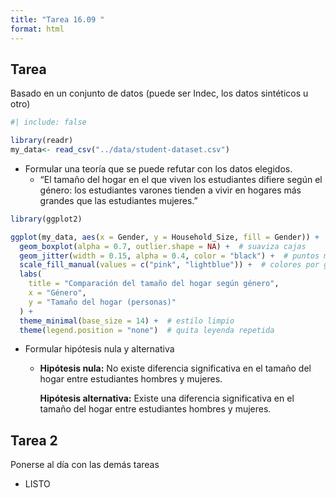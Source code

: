 ```yaml
---
title: "Tarea 16.09 "
format: html
---
```


## Tarea

Basado en un conjunto de datos (puede ser Indec, los datos sintéticos u otro)

```r
#| include: false

library(readr)
my_data<- read_csv("../data/student-dataset.csv")
```

-   Formular una teoría que se puede refutar con los datos elegidos.
    -   “El tamaño del hogar en el que viven los estudiantes difiere según el género: los estudiantes varones tienden a vivir en hogares más grandes que las estudiantes mujeres.”

```r
library(ggplot2)

ggplot(my_data, aes(x = Gender, y = Household_Size, fill = Gender)) +
  geom_boxplot(alpha = 0.7, outlier.shape = NA) +  # suaviza cajas
  geom_jitter(width = 0.15, alpha = 0.4, color = "black") +  # puntos más claros
  scale_fill_manual(values = c("pink", "lightblue")) +  # colores por género
  labs(
    title = "Comparación del tamaño del hogar según género",
    x = "Género",
    y = "Tamaño del hogar (personas)"
  ) +
  theme_minimal(base_size = 14) +  # estilo limpio
  theme(legend.position = "none")  # quita leyenda repetida
```

-   Formular hipótesis nula y alternativa
    -   **Hipótesis nula:** No existe diferencia significativa en el tamaño del hogar entre estudiantes hombres y mujeres.

        **Hipótesis alternativa:** Existe una diferencia significativa en el tamaño del hogar entre estudiantes hombres y mujeres.

## Tarea 2

Ponerse al día con las demás tareas

-   LISTO
